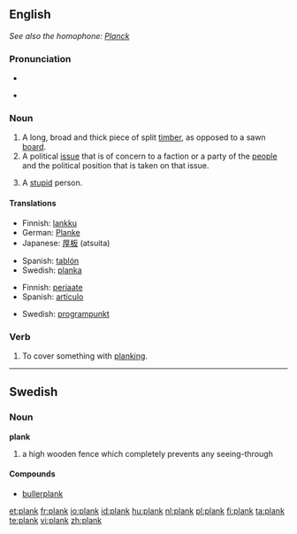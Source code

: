 ==English==
''See also the homophone: [[Planck]]''

===Pronunciation===
* {{audio|en-us-plank.ogg|Audio (US)}}

* {{rhymes|æŋk}}

===Noun===
{{en-noun}}

# A long, broad and thick piece of split [[timber]], as opposed to a sawn [[board]].
# A political [[issue]] that is of concern to a faction or a party of the [[people]] and the political position that is taken on that issue.
# {{British|slang}} A [[stupid]] person.

====Translations====
{{trans-top|split piece of wood}}
* Finnish: [[lankku]]
* German: [[Planke]] {{f}}
* Japanese: [[厚板]] (atsuita)
{{trans-mid}}
* Spanish: [[tablón]]
* Swedish: [[planka]]
{{trans-bottom}}

{{trans-top|political issue}}
* Finnish: [[periaate]]
* Spanish: [[artículo]]
{{trans-mid}}
* Swedish: [[programpunkt]]
{{trans-bottom}}

===Verb===
{{en-verb}}

# {{transitive}} To cover something with [[planking]].

----

==Swedish==

===Noun===
'''plank''' {{n}}
{{sv-noun-n-zero}}

# a high wooden fence which completely prevents any seeing-through

====Compounds====
* [[bullerplank]]

[[et:plank]]
[[fr:plank]]
[[io:plank]]
[[id:plank]]
[[hu:plank]]
[[nl:plank]]
[[pl:plank]]
[[fi:plank]]
[[ta:plank]]
[[te:plank]]
[[vi:plank]]
[[zh:plank]]